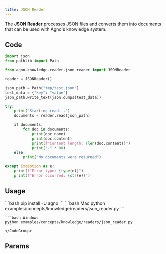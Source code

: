 ```yaml
---
title: JSON Reader
---
```


The **JSON Reader** processes JSON files and converts them into documents that can be used with Agno's knowledge system.

## Code

```python examples/concepts/knowledge/readers/json_reader.py
import json
from pathlib import Path

from agno.knowledge.reader.json_reader import JSONReader

reader = JSONReader()

json_path = Path("tmp/test.json")
test_data = {"key": "value"}
json_path.write_text(json.dumps(test_data))

try:
    print("Starting read...")
    documents = reader.read(json_path)

    if documents:
        for doc in documents:
            print(doc.name)
            print(doc.content)
            print(f"Content length: {len(doc.content)}")
            print("-" * 80)
    else:
        print("No documents were returned")

except Exception as e:
    print(f"Error type: {type(e)}")
    print(f"Error occurred: {str(e)}")
```

## Usage

<Steps>
  <Snippet file="create-venv-step.mdx" />

  <Step title="Install libraries">
    ```bash
    pip install -U agno
    ```
  </Step>

  <Step title="Run Agent">
    <CodeGroup>
    ```bash Mac
    python examples/concepts/knowledge/readers/json_reader.py
    ```

    ```bash Windows
    python examples/concepts/knowledge/readers/json_reader.py
    ```
    </CodeGroup>
  </Step>
</Steps>

## Params

<Snippet file="json-reader-reference.mdx" />

